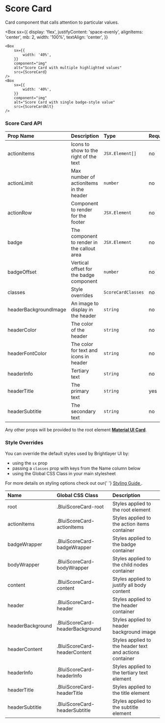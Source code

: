 
# Score Card

Card component that calls attention to particular values.

<Box
    sx={{
        display: 'flex',
        justifyContent: 'space-evenly',
        alignItems: 'center',
        mb: 2,
        width: '100%',
        textAlign: 'center',
    }}
>
    <Box
        sx={{
            width: '40%',
        }}
        component="img"
        alt="Score Card with multiple highlighted values"
        src={ScoreCard}
    />
    <Box
        sx={{
            width: '40%',
        }}
        component="img"
        alt="Score Card with single badge-style value"
        src={ScoreCardAlt}
    />
</Box>

### Score Card API

<Box>

| Prop Name             | Description                                 | Type               | Required | Default                      |
| :-------------------- | :------------------------------------------ | :----------------- | :------- | :--------------------------- |
| actionItems           | Icons to show to the right of the text      | `JSX.Element[]`    | no       |                              |
| actionLimit           | Max number of actionItems in the header     | `number`           | no       | 3                            |
| actionRow             | Component to render for the footer          | `JSX.Element`      | no       |                              |
| badge                 | The component to render in the callout area | `JSX.Element`      | no       |                              |
| badgeOffset           | Vertical offset for the badge component     | `number`           | no       | 0                            |
| classes               | Style overrides                             | `ScoreCardClasses` | no       |                              |
| headerBackgroundImage | An image to display in the header           | `string`           | no       |                              |
| headerColor           | The color of the header                     | `string`           | no       | `theme.palette.primary.main` |
| headerFontColor       | The color for text and icons in header      | `string`           | no       | `white`                      |
| headerInfo            | Tertiary text                               | `string`           | no       |                              |
| headerTitle           | The primary text                            | `string`           | yes      |                              |
| headerSubtitle        | The secondary text                          | `string`           | no       |                              |

</Box>

Any other props will be provided to the root element [**Material UI Card**](https://mui.com/api/card/).

### Style Overrides

You can override the default styles used by Brightlayer UI by:

-   using the `sx` prop
-   passing a `classes` prop with keys from the Name column below
-   using the Global CSS Class in your main stylesheet

<p>
    For more details on styling options check out our{' '}
    <a
        href={`https://github.com/brightlayer-ui/react-component-library/blob/${DOCS_BRANCH}/docs/StyleOverridesGuide.md`}
    >
        Styling Guide
    </a>
    .
</p>

<Box>

| Name             | Global CSS Class                | Description                                             |
| :--------------- | :------------------------------ | :------------------------------------------------------ |
| root             | .BluiScoreCard-root             | Styles applied to the root element                      |
| actionItems      | .BluiScoreCard-actionItems      | Styles applied to the action items container            |
| badgeWrapper     | .BluiScoreCard-badgeWrapper     | Styles applied to the badge container                   |
| bodyWrapper      | .BluiScoreCard-bodyWrapper      | Styles applied to the child nodes container             |
| content          | .BluiScoreCard-content          | Styles applied to justify all body content              |
| header           | .BluiScoreCard-header           | Styles applied to the header container                  |
| headerBackground | .BluiScoreCard-headerBackground | Styles applied to header background image               |
| headerContent    | .BluiScoreCard-headerContent    | Styles applied to the header text and actions container |
| headerInfo       | .BluiScoreCard-headerInfo       | Styles applied to the tertiary text element             |
| headerTitle      | .BluiScoreCard-headerTitle      | Styles applied to the title element                     |
| headerSubtitle   | .BluiScoreCard-headerSubtitle   | Styles applied to the subtitle element                  |

</Box>
